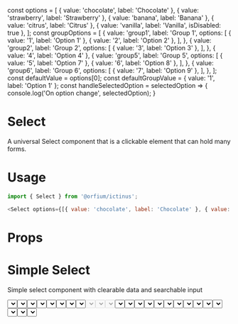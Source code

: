 const options = [
  { value: 'chocolate', label: 'Chocolate' },
  { value: 'strawberry', label: 'Strawberry' },
  { value: 'banana', label: 'Banana' },
  { value: 'citrus', label: 'Citrus' },
  { value: 'vanilla', label: 'Vanilla', isDisabled: true },
];
const groupOptions = [
  {
    value: 'group1',
    label: 'Group 1',
    options: [
      { value: '1', label: 'Option 1' },
      { value: '2', label: 'Option 2' },
    ],
  },
  {
    value: 'group2',
    label: 'Group 2',
    options: [
      { value: '3', label: 'Option 3' },
    ],
  },
  { value: '4', label: 'Option 4' },
  {
      value: 'group5',
      label: 'Group 5',
      options: [
        { value: '5', label: 'Option 7' },
        { value: '6', label: 'Option 8' },
      ],
    },
    {
      value: 'group6',
      label: 'Group 6',
      options: [
        { value: '7', label: 'Option 9' },
      ],
    },
];
const defaultValue = options[0];
const defaultGroupValue = { value: '1', label: 'Option 1' };
const handleSelectedOption = selectedOption => {
  console.log('On option change', selectedOption);
}

<Meta title="Design System/Select" component={Select} />

# Select

A universal Select component that is a clickable element that can hold many forms.

# Usage

```js
import { Select } from '@orfium/ictinus';

<Select options={[{ value: 'chocolate', label: 'Chocolate' }, { value: 'strawberry', label: 'Strawberry' }]} />
```

# Props

<Props of={Select} />

# Simple Select

Simple select component with clearable data and searchable input

<Preview>
  <Story name="Simple Select">
    <Stack>
      <Select
        label={'Flavour'}
        options={options}
        defaultValue={defaultValue}
        handleSelectedOption={handleSelectedOption}
        styleType={'filled'}
      />
      <Select
        label={'Flavour'}
        options={options}
        defaultValue={defaultValue}
        handleSelectedOption={handleSelectedOption}
        styleType={'outlined'}
      />
      <Select
        label={'Flavour'}
        options={options}
        defaultValue={defaultValue}
        handleSelectedOption={handleSelectedOption}
        styleType={'elevated'}
      />
    </Stack>
  </Story>
</Preview>

# Select Sizes

Select available sizes - sizes are based on the select

<Preview>
  <Story name="Select Sizes">
    <Stack>
      <Select
        label={'Flavour'}
        options={options}
        defaultValue={defaultValue}
        handleSelectedOption={handleSelectedOption}
        size={'md'}
        styleType={'outlined'}
      />
      <Select
        label={'Flavour'}
        options={options}
        defaultValue={defaultValue}
        handleSelectedOption={handleSelectedOption}
        styleType={'outlined'}
      />
    </Stack>
  </Story>
</Preview>

# Select Icons

Select with icon options right and left of the text

<Preview>
  <Story name="Select with icon and size">
    <Stack>
      <Select
        label={'Flavour'}
        options={options}
        defaultValue={defaultValue}
        handleSelectedOption={handleSelectedOption}
        size={'md'}
        styleType={'outlined'}
        leftIcon={
          <img
            style={{ background: 'red' }}
            src="https://brandmark.io/logo-rank/random/pepsi.png"
            width="16"
            height="16"
          />
        }
      />
      <Select
        label={'Flavour'}
        options={options}
        defaultValue={defaultValue}
        handleSelectedOption={handleSelectedOption}
        styleType={'outlined'}
        rightIcon={
          <img
            style={{ background: 'red' }}
            src="https://brandmark.io/logo-rank/random/pepsi.png"
            width="16"
            height="16"
          />
        }
      />
      <Select
        label={'Flavour'}
        options={options}
        defaultValue={defaultValue}
        handleSelectedOption={handleSelectedOption}
        styleType={'outlined'}
        rightIcon={
          <img
            style={{ background: 'red' }}
            src="https://brandmark.io/logo-rank/random/pepsi.png"
            width="16"
            height="16"
          />
        }
        leftIcon={
          <img
            style={{ background: 'red' }}
            src="https://brandmark.io/logo-rank/random/pepsi.png"
            width="16"
            height="16"
          />
        }
      />
    </Stack>
  </Story>
</Preview>

# Disabled/Locked Select

Select disabled with label

<Preview>
  <Story name="Disabled/Locked Select">
    <Stack>
      <Select
        disabled
        label={'Flavour'}
        options={options}
      />
      <Select
        disabled
        label={'Flavour'}
        options={options}
        styleType={'outlined'}
      />
      <Select
        disabled
        label={'Flavour'}
        options={options}
        styleType={'elevated'}
      />
    </Stack>
    <Stack>
      <Select
        locked
        label={'Flavour'}
        options={options}
      />
      <Select
        locked
        label={'Flavour'}
        options={options}
        styleType={'outlined'}
      />
      <Select
        locked
        label={'Flavour'}
        options={options}
        styleType={'elevated'}
      />
    </Stack>
  </Story>
</Preview>

# Select with Label and Statuses

Select with Label and Statuses. Error and Hint are shown below for all 3 types filled, outlined, elevated

<Preview>
  <Story name="Select with label and statuses" parameters={{ decorators: [withKnobs] }}>
    <Stack>
      <Stack>
        <Select
          hintMsg={text('custom error message', 'Error in Select')}
          label={'Label'}
          status={'error'}
          styleType={'filled'}
          options={options}
          defaultValue={defaultValue}
        />
        <Select
          hintMsg={text('custom error message', 'Error in Select')}
          label={'Label'}
          status={'error'}
          styleType={'outlined'}
          options={options}
          defaultValue={defaultValue}
        />
        <Select
          hintMsg={text('custom error message', 'Error in Select')}
          label={'Label'}
          status={'error'}
          styleType={'elevated'}
          options={options}
          defaultValue={defaultValue}
        />
      </Stack>
      <Stack>
        <Select
          hintMsg={text('custom error message', 'Error in Select')}
          label={'Label'}
          status={'hint'}
          options={options}
          styleType={'filled'}
        />
        <Select
          hintMsg={text('custom error message', 'Error in Select')}
          label={'Label'}
          status={'hint'}
          options={options}
          styleType={'outlined'}
        />
        <Select
          hintMsg={text('custom error message', 'Error in Select')}
          label={'Label'}
          status={'hint'}
          options={options}
          styleType={'elevated'}
        />
      </Stack>
    </Stack>
  </Story>
</Preview>

# Select with Highlighted search term

Simple select component where searched term is highlighted in options

<Preview>
  <Story name="Select with Highlight">
    <Stack>
      <Select
        highlightSearch
        label={'Flavour'}
        options={options}
        handleSelectedOption={handleSelectedOption}
        styleType={'filled'}
      />
    </Stack>
  </Story>
</Preview>

# Simple Group Select 

Simple select component with grouped data and searchable input

<Preview>
  <Story name="Simple Group Select">
    <Stack>
      <Select
        label={'Group Select'}
        options={groupOptions}
        defaultValue={defaultGroupValue}
        handleSelectedOption={handleSelectedOption}
        styleType={'filled'}
        highlightSearch
      />
    </Stack>
  </Story>
</Preview>

# Not Searchable Select

Not Searchable Select

<Preview>
  <Story name="Not Searchable Select">
    <Stack>
      <Select
        isSearchable={false}
        label={'Flavour'}
        options={options}
        handleSelectedOption={handleSelectedOption}
        styleType={'filled'}
      />
      <Select
        isSearchable={false}
        label={'Flavour'}
        options={options}
        handleSelectedOption={handleSelectedOption}
        styleType={'outlined'}
      />
      <Select
        isSearchable={false}
        label={'Flavour'}
        options={options}
        handleSelectedOption={handleSelectedOption}
        styleType={'elevated'}
      />
    </Stack>
  </Story>
</Preview>

# Select with Async and Loading

Select that support asynchronous fetching, with loading status

<Preview>
  <Story name="Async Select">
    <SelectShowcase />
  </Story>
</Preview>

# Select with Async, Loading and Minimum Characters to Search for

Select that support asynchronous fetching, with loading status

<Preview>
  <Story name="Async Select with min characters">
    <SelectShowcase
      minCharactersToSearch={3}
    />
  </Story>
</Preview>

# Select with edge case

Select cases where it gets to minimum and maximum width based on options <br />
1) max width of floating menu to 620 and then ellipsis <br />
2) max width with smaller floating menu content that set to max
2) min size (150px) for both

<Preview>
  <Story name="Select with edge case">
    <EdgeCasesSelectShowcase />
  </Story>
</Preview>

